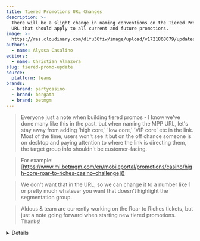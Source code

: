 ```yaml
---
title: Tiered Promotions URL Changes
description: >-
  There will be a slight change in naming conventions on the Tiered Promotions
  URL that should apply to all current and future promotions.
image: >-
  https://res.cloudinary.com/dlfu36fiw/image/upload/v1721868079/updates/tiered-promo-update/tiered-update-headerimg_ayqgwq.jpg
authors:
  - name: Alyssa Casalino
editors:
  - name: Christian Almazora
slug: tiered-promo-update
source:
  platform: teams
brands:
  - brand: partycasino
  - brand: borgata
  - brand: betmgm
---
```


> Everyone just a note when building tiered promos - I know we've done many like this in the past, but when naming the MPP URL, let's stay away from adding 'high core,' 'low core,' 'VIP core' etc in the link. Most of the time, users won't see it but on the off chance someone is on desktop and paying attention to where the link is directing them, the target group info shouldn't be customer-facing.

> For example: [https://www.mi.betmgm.com/en/mobileportal/promotions/casino/high-core-roar-to-riches-casino-challenge]()

> We don't want that in the URL, so we can change it to a number like 1 or pretty much whatever you want that doesn't highlight the segmentation group.

> Aldous & team are currently working on the Roar to Riches tickets, but just a note going forward when starting new tiered promotions. Thanks!

<Details summary="Source">
  ![](https://res.cloudinary.com/dlfu36fiw/image/upload/v1721868171/updates/tiered-promo-update/tiered-update-msg_ciqcdh.jpg)
</Details>
